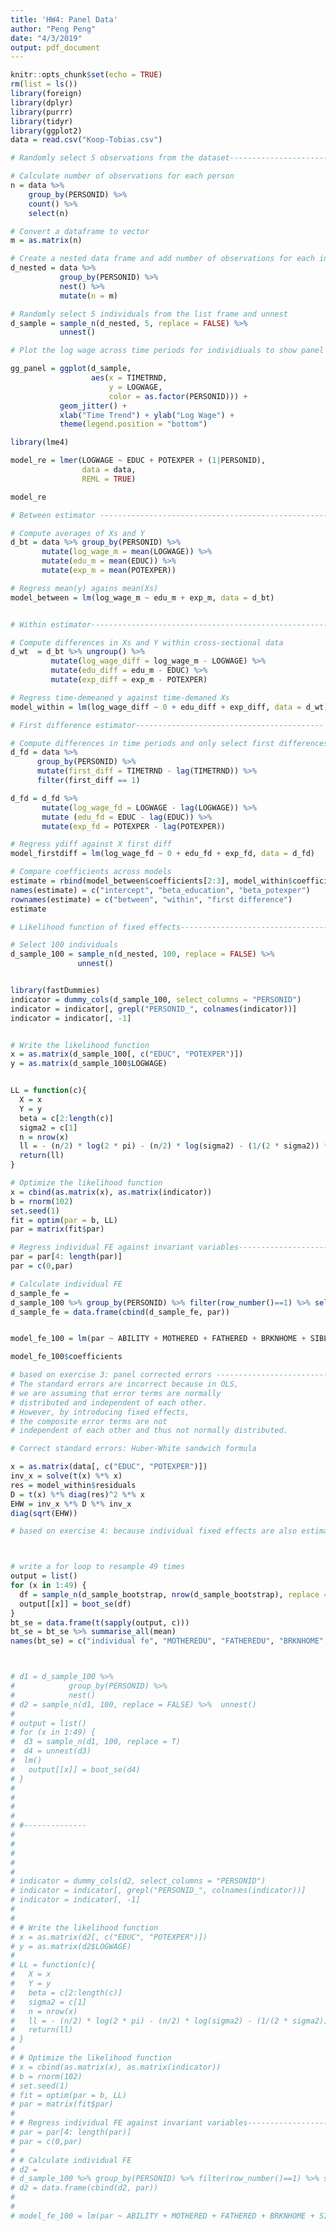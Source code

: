 ```yaml
---
title: 'HW4: Panel Data'
author: "Peng Peng"
date: "4/3/2019"
output: pdf_document
---
```


```r
knitr::opts_chunk$set(echo = TRUE)
rm(list = ls())
library(foreign)
library(dplyr)
library(purrr)
library(tidyr)
library(ggplot2)
data = read.csv("Koop-Tobias.csv")
```

\section{Exercise 1 Data}

```r
# Randomly select 5 observations from the dataset------------------------- 

# Calculate number of observations for each person 
n = data %>% 
    group_by(PERSONID) %>% 
    count() %>% 
    select(n)

# Convert a dataframe to vector 
m = as.matrix(n)

# Create a nested data frame and add number of observations for each indivdiual
d_nested = data %>% 
           group_by(PERSONID) %>% 
           nest() %>% 
           mutate(n = m) 

# Randomly select 5 individuals from the list frame and unnest 
d_sample = sample_n(d_nested, 5, replace = FALSE) %>% 
           unnest()

# Plot the log wage across time periods for individiuals to show panel dimension 

gg_panel = ggplot(d_sample, 
                  aes(x = TIMETRND, 
                      y = LOGWAGE, 
                      color = as.factor(PERSONID))) + 
           geom_jitter() + 
           xlab("Time Trend") + ylab("Log Wage") + 
           theme(legend.position = "bottom") 

```

\section{Exercise 2 Random Effects Model}

```r
library(lme4)

model_re = lmer(LOGWAGE ~ EDUC + POTEXPER + (1|PERSONID),
                data = data,
                REML = TRUE)

model_re

```


\section{Exercise 3 Fixed Effects Model}
```r
# Between estimator ------------------------------------------------------

# Compute averages of Xs and Y
d_bt = data %>% group_by(PERSONID) %>%
       mutate(log_wage_m = mean(LOGWAGE)) %>%
       mutate(edu_m = mean(EDUC)) %>%
       mutate(exp_m = mean(POTEXPER)) 

# Regress mean(y) agains mean(Xs)
model_between = lm(log_wage_m ~ edu_m + exp_m, data = d_bt)


# Within estimator--------------------------------------------------------

# Compute differences in Xs and Y within cross-sectional data
d_wt  = d_bt %>% ungroup() %>%
         mutate(log_wage_diff = log_wage_m - LOGWAGE) %>% 
         mutate(edu_diff = edu_m - EDUC) %>% 
         mutate(exp_diff = exp_m - POTEXPER)

# Regress time-demeaned y against time-demaned Xs
model_within = lm(log_wage_diff ~ 0 + edu_diff + exp_diff, data = d_wt)

# First difference estimator------------------------------------------

# Compute differences in time periods and only select first differences
d_fd = data %>% 
      group_by(PERSONID) %>% 
      mutate(first_diff = TIMETRND - lag(TIMETRND)) %>% 
      filter(first_diff == 1)

d_fd = d_fd %>%
       mutate(log_wage_fd = LOGWAGE - lag(LOGWAGE)) %>% 
       mutate (edu_fd = EDUC - lag(EDUC)) %>% 
       mutate(exp_fd = POTEXPER - lag(POTEXPER))

# Regress ydiff against X first diff 
model_firstdiff = lm(log_wage_fd ~ 0 + edu_fd + exp_fd, data = d_fd)

# Compare coefficients across models 
estimate = rbind(model_between$coefficients[2:3], model_within$coefficients, model_firstdiff$coefficients)
names(estimate) = c("intercept", "beta_education", "beta_potexper")
rownames(estimate) = c("between", "within", "first difference")
estimate
```

\section{Exercise 4 Understanding Fixed Effects}

```r
# Likelihood function of fixed effects-------------------------------------

# Select 100 individuals 
d_sample_100 = sample_n(d_nested, 100, replace = FALSE) %>% 
               unnest()


library(fastDummies)
indicator = dummy_cols(d_sample_100, select_columns = "PERSONID") 
indicator = indicator[, grepl("PERSONID_", colnames(indicator))]
indicator = indicator[, -1]


# Write the likelihood function 
x = as.matrix(d_sample_100[, c("EDUC", "POTEXPER")])
y = as.matrix(d_sample_100$LOGWAGE)


LL = function(c){
  X = x 
  Y = y
  beta = c[2:length(c)]
  sigma2 = c[1]
  n = nrow(x)
  ll = - (n/2) * log(2 * pi) - (n/2) * log(sigma2) - (1/(2 * sigma2)) * sum((y - x %*% beta)^2)
  return(ll)
}

# Optimize the likelihood function 
x = cbind(as.matrix(x), as.matrix(indicator))
b = rnorm(102)
set.seed(1)
fit = optim(par = b, LL)
par = matrix(fit$par)

# Regress individual FE against invariant variables---------------------
par = par[4: length(par)]
par = c(0,par)

# Calculate individual FE 
d_sample_fe = 
d_sample_100 %>% group_by(PERSONID) %>% filter(row_number()==1) %>% select(1:11) %>% select(-n) %>% as.matrix() 
d_sample_fe = data.frame(cbind(d_sample_fe, par))


model_fe_100 = lm(par ~ ABILITY + MOTHERED + FATHERED + BRKNHOME + SIBLINGS, data = d_sample_fe)

model_fe_100$coefficients

# based on exercise 3: panel corrected errors -------------------------------------------------------
# The standard errors are incorrect because in OLS, 
# we are assuming that error terms are normally 
# distributed and independent of each other. 
# However, by introducing fixed effects, 
# the composite error terms are not
# independent of each other and thus not normally distributed. 

# Correct standard errors: Huber-White sandwich formula

x = as.matrix(data[, c("EDUC", "POTEXPER")])
inv_x = solve(t(x) %*% x)
res = model_within$residuals
D = t(x) %*% diag(res)^2 %*% x
EHW = inv_x %*% D %*% inv_x
diag(sqrt(EHW))

# based on exercise 4: because individual fixed effects are also estimates, so there is measurement error. We need to bootstrap 



# write a for loop to resample 49 times
output = list()
for (x in 1:49) {
  df = sample_n(d_sample_bootstrap, nrow(d_sample_bootstrap), replace = T)
  output[[x]] = boot_se(df)
}
bt_se = data.frame(t(sapply(output, c)))
bt_se = bt_se %>% summarise_all(mean)
names(bt_se) = c("individual fe", "MOTHEREDU", "FATHEREDU", "BRKNHOME", "SIBLINGS")



# d1 = d_sample_100 %>% 
#            group_by(PERSONID) %>% 
#            nest() 
# d2 = sample_n(d1, 100, replace = FALSE) %>%  unnest()
# 
# output = list()
# for (x in 1:49) {
#  d3 = sample_n(d1, 100, replace = T)
#  d4 = unnest(d3)
#  lm()
#   output[[x]] = boot_se(d4)
# }
# 
# 
# 
# 
# #--------------
# 
# 
# 
# 
# 
# indicator = dummy_cols(d2, select_columns = "PERSONID") 
# indicator = indicator[, grepl("PERSONID_", colnames(indicator))]
# indicator = indicator[, -1]
# 
# 
# # Write the likelihood function 
# x = as.matrix(d2[, c("EDUC", "POTEXPER")])
# y = as.matrix(d2$LOGWAGE)
# 
# LL = function(c){
#   X = x 
#   Y = y
#   beta = c[2:length(c)]
#   sigma2 = c[1]
#   n = nrow(x)
#   ll = - (n/2) * log(2 * pi) - (n/2) * log(sigma2) - (1/(2 * sigma2)) * sum((y - x %*% beta)^2)
#   return(ll)
# }
# 
# # Optimize the likelihood function 
# x = cbind(as.matrix(x), as.matrix(indicator))
# b = rnorm(102)
# set.seed(1)
# fit = optim(par = b, LL)
# par = matrix(fit$par)
# 
# # Regress individual FE against invariant variables---------------------
# par = par[4: length(par)]
# par = c(0,par)
# 
# # Calculate individual FE 
# d2 = 
# d_sample_100 %>% group_by(PERSONID) %>% filter(row_number()==1) %>% select(1:11) %>% select(-n) %>% as.matrix() 
# d2 = data.frame(cbind(d2, par))
# 
# 
# model_fe_100 = lm(par ~ ABILITY + MOTHERED + FATHERED + BRKNHOME + SIBLINGS, data = d_sample_fe)
```